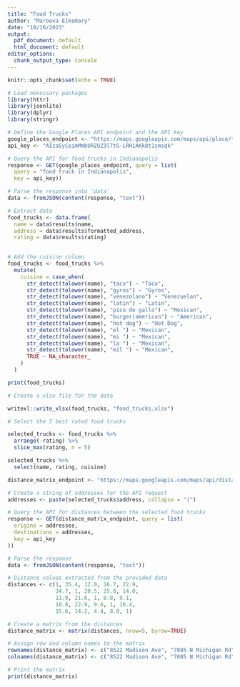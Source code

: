 ```yaml
---
title: "Food Trucks"
author: "Maroova Elkemary"
date: "10/16/2023"
output:
  pdf_document: default
  html_document: default
editor_options:
  chunk_output_type: console
---
```


```r
knitr::opts_chunk$set(echo = TRUE)
```

```r
# Load necessary packages
library(httr)
library(jsonlite)
library(dplyr)
library(stringr)

# Define the Google Places API endpoint and the API key
google_places_endpoint <- "https://maps.googleapis.com/maps/api/place/textsearch/json"
api_key <- "AIzaSyCeimMmbURZUZ3l7tG-LRH1AKk8t1smsqk"

# Query the API for food trucks in Indianapolis
response <- GET(google_places_endpoint, query = list(
  query = "food truck in Indianapolis",
  key = api_key))

# Parse the response into 'data'
data <- fromJSON(content(response, "text"))

# Extract data
food_trucks <- data.frame(
  name = data$results$name,
  address = data$results$formatted_address,
  rating = data$results$rating)
  

# Add the cuisine column
food_trucks <- food_trucks %>%
  mutate(
    cuisine = case_when(
      str_detect(tolower(name), "taco") ~ "Taco",
      str_detect(tolower(name), "gyros") ~ "Gyros",
      str_detect(tolower(name), "venezolano") ~ "Venezuelan",
      str_detect(tolower(name), "latin") ~ "Latin",
      str_detect(tolower(name), "pico de gallo") ~ "Mexican",
      str_detect(tolower(name), "burger|american") ~ "American",
      str_detect(tolower(name), "hot dog") ~ "Hot Dog",
      str_detect(tolower(name), "el ") ~ "Mexican",
      str_detect(tolower(name), "mi ") ~ "Mexican",
      str_detect(tolower(name), "la ") ~ "Mexican",
      str_detect(tolower(name), "mil ") ~ "Mexican",
      TRUE ~ NA_character_
    )
  )

print(food_trucks)

```

```r
# Create a xlsx file for the data

writexl::write_xlsx(food_trucks, "food_trucks.xlsx")
```

```r
# Select the 5 best rated food trucks

selected_trucks <- food_trucks %>%
  arrange(-rating) %>%
  slice_max(rating, n = 5)

selected_trucks %>%
  select(name, rating, cuisine)
```




```r
distance_matrix_endpoint <- "https://maps.googleapis.com/maps/api/distancematrix/json"

# Create a string of addresses for the API request
addresses <- paste(selected_trucks$address, collapse = "|")

# Query the API for distances between the selected food trucks
response <- GET(distance_matrix_endpoint, query = list(
  origins = addresses,
  destinations = addresses,
  key = api_key
))

# Parse the response
data <- fromJSON(content(response, "text"))

# Distance values extracted from the provided data
distances <- c(1, 35.4, 12.0, 16.7, 22.9,
               34.7, 1, 20.5, 25.0, 14.0,
               11.9, 21.6, 1, 8.8, 9.1,
               18.8, 22.9, 9.6, 1, 10.4,
               15.6, 14.2, 4.4, 8.0, 1)

# Create a matrix from the distances
distance_matrix <- matrix(distances, nrow=5, byrow=TRUE)

# Assign row and column names to the matrix
rownames(distance_matrix) <- c("8522 Madison Ave", "7085 N Michigan Rd", "S Meridian St", "5210 English Ave", "729 N Pennsylvania St")
colnames(distance_matrix) <- c("8522 Madison Ave", "7085 N Michigan Rd", "S Meridian St", "5210 English Ave", "729 N Pennsylvania St")

# Print the matrix
print(distance_matrix)
```








